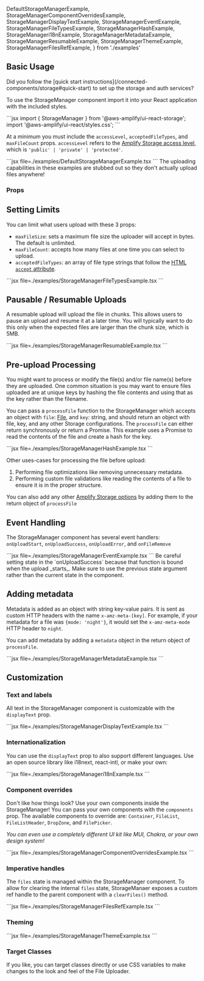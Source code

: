 

  DefaultStorageManagerExample,
  StorageManagerComponentOverridesExample,
  StorageManagerDisplayTextExample,
  StorageManagerEventExample,
  StorageManagerFileTypesExample,
  StorageManagerHashExample,
  StorageManageri18nExample,
  StorageManagerMetadataExample,
  StorageManagerResumableExample,
  StorageManagerThemeExample,
  StorageManagerFilesRefExample,
} from './examples'

<DefaultStorageManagerExample />

## Basic Usage

<Alert variation="warning" heading="Wait!">
  Did you follow the [quick start instructions](/connected-components/storage#quick-start) to set up the storage and auth services?
</Alert>

<AppDirectoryAlert />

To use the StorageManager component import it into your React application with the included styles. 

<InstallScripts component="storage" />

<ExampleCode>
```jsx
import { StorageManager } from '@aws-amplify/ui-react-storage';
import '@aws-amplify/ui-react/styles.css';
```
</ExampleCode>

At a minimum you must include the `accessLevel`, `acceptedFileTypes`, and `maxFileCount` props. `accessLevel` refers to the [Amplify Storage access level](https://docs.amplify.aws/lib/storage/configureaccess/q/platform/js/), which is `'public' | 'private' | 'protected'`.

<Example>
  <DefaultStorageManagerExample />
  <ExampleCode>
    ```jsx file=./examples/DefaultStorageManagerExample.tsx
    ```
  </ExampleCode>
</Example>

<Alert variation="info">
  The uploading capabilities in these examples are stubbed out so they don't actually upload files anywhere!
</Alert>

### Props

<ReactPropsTable props={STORAGE_MANAGER} />

## Setting Limits

You can limit what users upload with these 3 props:

* `maxFileSize`: sets a maximum file size the uploader will accept in bytes. The default is unlimited.
* `maxFileCount`: accepts how many files at one time you can select to upload.
* `acceptedFileTypes`: an array of file type strings that follow the [HTML `accept` attribute](https://developer.mozilla.org/en-US/docs/Web/HTML/Attributes/accept).

<Example>
  <StorageManagerFileTypesExample />
  <ExampleCode>
    ```jsx file=./examples/StorageManagerFileTypesExample.tsx
    ```
  </ExampleCode>
</Example>


## Pausable / Resumable Uploads

A resumable upload will upload the file in chunks. This allows users to pause an upload and resume it at a later time. You will typically want to do this only when the expected files are larger than the chunk size, which is 5MB.

<Example>
  <StorageManagerResumableExample />
  <ExampleCode>
    ```jsx file=./examples/StorageManagerResumableExample.tsx
    ```
  </ExampleCode>
</Example>

## Pre-upload Processing

You might want to process or modify the file(s) and/or file name(s) before they are uploaded. One common situation is you may want to ensure files uploaded are at unique keys by hashing the file contents and using that as the key rather than the filename.

You can pass a `processFile` function to the StorageManager which accepts an object with `file`: [File](https://developer.mozilla.org/en-US/docs/Web/API/File), and `key`: string, and should return an object with file, key, and any other Storage configurations. The `processFile` can either return synchronously or return a Promise. This example uses a Promise to read the contents of the file and create a hash for the key.

<Example>
  <StorageManagerHashExample />
  <ExampleCode>
    ```jsx file=./examples/StorageManagerHashExample.tsx
    ```
  </ExampleCode>
</Example>

Other uses-cases for processing the file before upload:

1. Performing file optimizations like removing unnecessary metadata.
1. Performing custom file validations like reading the contents of a file to ensure it is in the proper structure.

You can also add any other [Amplify Storage options](https://docs.amplify.aws/lib/storage/upload/q/platform/js/#encrypted-uploads) by adding them to the return object of `processFile`

## Event Handling

The StorageManager component has several event handlers: `onUploadStart`, `onUploadSuccess`, `onUploadError`, and `onFileRemove`

<Example>
  <StorageManagerEventExample />
  <ExampleCode>
    ```jsx file=./examples/StorageManagerEventExample.tsx
    ```
  </ExampleCode>
</Example>

<Alert variation="warning" heading="Use a previousState">
Be careful setting state in the `onUploadSuccess` because that function is bound when the upload _starts_. Make sure to use the previous state argument rather than the current state in the component.
</Alert>

## Adding metadata

Metadata is added as an object with string key-value pairs. It is sent as custom HTTP headers with the name `x-amz-meta-[key]`. For example, if your metadata for a file was `{mode: 'night'}`, it would set the `x-amz-meta-mode` HTTP header to `night`.

You can add metadata by adding a `metadata` object in the return object of `processFile`. 

<Example>
  <StorageManagerMetadataExample />
  <ExampleCode>
    ```jsx file=./examples/StorageManagerMetadataExample.tsx
    ```
  </ExampleCode>
</Example>

## Customization

### Text and labels

All text in the StorageManager component is customizable with the `displayText` prop. 

<Example>
  <StorageManagerDisplayTextExample />
  <ExampleCode>
    ```jsx file=./examples/StorageManagerDisplayTextExample.tsx
    ```
  </ExampleCode>
</Example>

<Expander isCollapsible>
  <ExpanderItem title="Display text props" value="display-text">
    <ReactPropsTable props={DISPLAY_TEXT} />
  </ExpanderItem>
</Expander>

### Internationalization

You can use the `displayText` prop to also support different languages. Use an open source library like i18next, react-intl, or make your own:

<Example>
  <StorageManageri18nExample />
  <ExampleCode>
    ```jsx file=./examples/StorageManageri18nExample.tsx
    ```
  </ExampleCode>
</Example>

### Component overrides

Don't like how things look? Use your own components inside the StorageManager! You can pass your own components with the `components` prop. The available components to override are: `Container`, `FileList`, `FileListHeader`, `DropZone`, and `FilePicker`. 

_You can even use a completely different UI kit like MUI, Chakra, or your own design system!_

<Example>
  <StorageManagerComponentOverridesExample />
  <ExampleCode>
    ```jsx file=./examples/StorageManagerComponentOverridesExample.tsx
    ```
  </ExampleCode>
</Example>

<Expander type="multiple">
  <ExpanderItem title="FilePicker props" value="filepicker">
    <ReactPropsTable props={FILE_PICKER} />
  </ExpanderItem>
  <ExpanderItem title="DropZone props" value="dropzone">
    <ReactPropsTable props={DROPZONE_PROPS} />
  </ExpanderItem>
</Expander>

### Imperative handles

The `files` state is managed within the StorageManager component. To allow for clearing the internal `files` state, StorageManaer exposes a custom ref handle to the parent component with a `clearFiles()` method.

<Example>
  <StorageManagerFilesRefExample />
  <ExampleCode>
    ```jsx file=./examples/StorageManagerFilesRefExample.tsx
    ```
  </ExampleCode>
</Example>

### Theming

<Example>
  <StorageManagerThemeExample />
  <ExampleCode>
    ```jsx file=./examples/StorageManagerThemeExample.tsx
    ```
  </ExampleCode>
</Example>


### Target Classes

If you like, you can target classes directly or use CSS variables to make changes to the look and feel of the File Uploader. 

<ComponentStyleDisplay componentName="StorageManager" />

